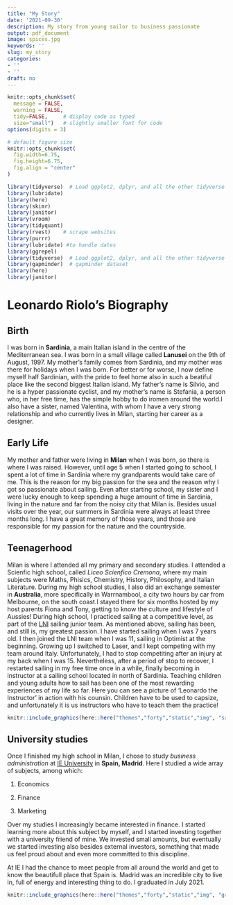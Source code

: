 ```yaml
---
title: "My Story"
date: '2021-09-30'
description: My story from young sailor to business passionate
output: pdf_document
image: spices.jpg
keywords: ''
slug: my_story
categories:
- ''
- ''
draft: no
---
```


```r
knitr::opts_chunk$set(
  message = FALSE, 
  warning = FALSE, 
  tidy=FALSE,     # display code as typed
  size="small")   # slightly smaller font for code
options(digits = 3)

# default figure size
knitr::opts_chunk$set(
  fig.width=6.75, 
  fig.height=6.75,
  fig.align = "center"
)
```


```r
library(tidyverse)  # Load ggplot2, dplyr, and all the other tidyverse packages
library(lubridate)
library(here)
library(skimr)
library(janitor)
library(vroom)
library(tidyquant)
library(rvest)    # scrape websites
library(purrr)  
library(lubridate) #to handle dates
library(ggrepel)
library(tidyverse)  # Load ggplot2, dplyr, and all the other tidyverse packages
library(gapminder)  # gapminder dataset
library(here)
library(janitor)
```

# Leonardo Riolo's Biography

## Birth

I was born in **Sardinia**, a main Italian island in the centre of the Mediterranean sea. I was born in a small village called **Lanusei** on the 9th of August, 1997. My mother's family comes from Sardinia, and my mother was there for holidays when I was born. For better or for worse, I now define myself half Sardinian, with the pride to feel home also in such a beatiful place like the second biggest Italian island. My father's name is Silvio, and he is a hyper passionate cyclist, and my mother's name is Stefania, a person who, in her free time, has the simple hobby to do iromen around the world.I also have a sister, named Valentina, with whom I have a very strong relationship and who currently lives in Milan, starting her career as a designer.

## Early Life
My mother and father were living in **Milan** when I was born, so there is where I was raised. However, until age 5 when I started going to school, I spent a lot of time in Sardinia where my grandparents would take care of me. This is the reason for my big passion for the sea and the reason why I got so passionate about sailing. Even after starting school, my sister and I were lucky enough to keep spending a huge amount of time in Sardinia, living in the nature and far from the noisy city that Milan is. Besides usual visits over the year, our summers in Sardinia were always at least three months long. I have a great memory of those years, and those are responsible for my passion for the nature and the countryside.  

## Teenagerhood
Milan is where I attended all my primary and secondary studies. I attended a Scienfic high school, called _Liceo Scienfico Cremona_, where my main subjects were Maths, Phisics, Chemistry, History, Philosophy, and Italian Literature. During my high school studies, I also did an exchange semester in **Australia**, more specifically in Warrnambool, a city two hours by car from Melbourne, on the south coast.I stayed there for six months hosted by my host parents Fiona and Tony, getting to know the culture and lifestyle of Aussies! During high school, I practiced sailing at a competitive level, as part of the [LNI](https://www.leganavale.mi.it/) sailing junior team. As mentioned above, sailing has been, and still is, my greatest passion. I have started sailing when I was 7 years old. I then joined the LNI team when I was 11, sailing in Optimist at the beginning. Growing up I switched to Laser, and I kept competing with my team around Italy. Unfortunately, I had to stop competiting after an injury at my back when I was 15. Nevertheless, after a period of stop to recover, I restarted sailing in my free time once in a while, finally becoming in instructor at a sailing school located in north of Sardinia. Teaching children and young adults how to sail has been one of the most rewarding experiences of my life so far. Here you can see a picture of 'Leonardo the Instructor' in action with his counsin. Children have to be used to capsize, and unfortunately it is us instructors who have to teach them the practice!
```r
knitr::include_graphics(here::here("themes","forty","static","img", "sailing.jpeg"), error = FALSE)
```


## University studies

Once I finished my high school in Milan, I chose to study _business administration_ at [IE University](https://www.ie.edu/university/) in **Spain, Madrid**. Here I studied a wide array of subjects, among which:

1. Economics

2. Finance

3. Marketing

Over my studies I increasingly became interested in finance. I started learning more about this subject by myself, and I started investing together with a university friend of mine. We invested small amounts, but eventually we started investing also besides external investors, something that made us feel proud about and even more committed to this discipline. 

At IE I had the chance to meet people from all around the world and get to know the beautifull place that Spain is. Madrid was an incredible city to live in, full of energy and interesting thing to do. I graduated in July 2021. 

```r
knitr::include_graphics(here::here("themes","forty","static","img", "graduation.jpeg"), error = FALSE)
```

